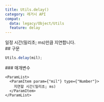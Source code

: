 ```yaml
---
title: Utils.delay()
category: 레거시 API
compat:
  data: legacy/Object/Utils
  feature: delay
---
```


<Section>
  일정 시간(밀리초; ms)만큼 지연합니다.
</Section>
<Section>
  ## 구문

  ~~~js
  Utils.delay(mil);
  ~~~

  <Section>
    ### 매개변수

    <ParamList>
      <ParamItem param={"mil"} type={"Number"}>
        지연할 시간(밀리초; ms)
      </ParamItem>
    </ParamList>
  </Section>
</Section>